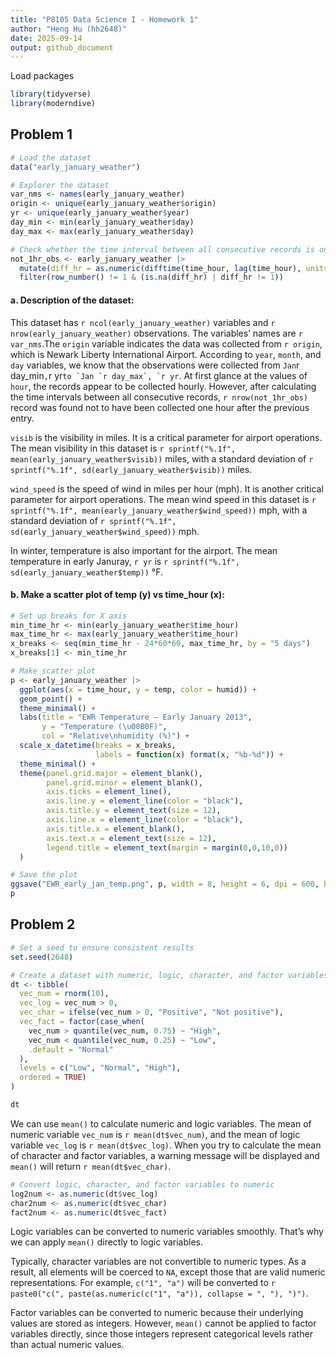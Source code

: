 ```yaml
---
title: "P8105 Data Science I - Homework 1"
author: "Heng Hu (hh2648)"
date: 2025-09-14
output: github_document
---
```



Load packages

```r
library(tidyverse)
library(moderndive)
```


## Problem 1

```r
# Load the dataset
data("early_january_weather")

# Explorer the dataset
var_nms <- names(early_january_weather)
origin <- unique(early_january_weather$origin)
yr <- unique(early_january_weather$year)
day_min <- min(early_january_weather$day)
day_max <- max(early_january_weather$day)

# Check whether the time interval between all consecutive records is one hour
not_1hr_obs <- early_january_weather |> 
  mutate(diff_hr = as.numeric(difftime(time_hour, lag(time_hour), units = "hours"))) |> 
  filter(row_number() != 1 & (is.na(diff_hr) | diff_hr != 1))
```

#### a. Description of the dataset:
This dataset has ``r ncol(early_january_weather)`` variables and ``r nrow(early_january_weather)`` observations. The variables' names are ``r var_nms``.The `origin` variable indicates the data was collected from ``r origin``, which is Newark Liberty International Airport. According to `year`, `month`, and `day` variables, we know that the observations were collected from `Jan `r day_min`, `r yr`` to `Jan `r day_max`, `r yr``. At first glance at the values of `hour`, the records appear to be collected 
hourly. However, after calculating the time intervals between all consecutive records, ``r nrow(not_1hr_obs)`` record was found not to have been collected one hour after the previous entry.

`visib` is the visibility in miles. It is a critical parameter for airport operations. The mean visibility in this dataset is ``r sprintf("%.1f", mean(early_january_weather$visib))`` miles, with a standard deviation of ``r sprintf("%.1f", sd(early_january_weather$visib))`` miles.

`wind_speed` is the speed of wind in miles per hour (mph). It is another critical parameter for airport operations. The mean wind speed in this dataset is ``r sprintf("%.1f", mean(early_january_weather$wind_speed))`` mph, with a standard deviation of ``r sprintf("%.1f", sd(early_january_weather$wind_speed))`` mph.

In winter, temperature is also important for the airport. The mean temperature in early Januray, `r yr` is ``r sprintf("%.1f", sd(early_january_weather$temp))`` °F.

#### b. Make a scatter plot of temp (y) vs time_hour (x):
```r
# Set up breaks for X axis
min_time_hr <- min(early_january_weather$time_hour)
max_time_hr <- max(early_january_weather$time_hour)
x_breaks <- seq(min_time_hr - 24*60*60, max_time_hr, by = "5 days")
x_breaks[1] <- min_time_hr

# Make scatter plot
p <- early_january_weather |> 
  ggplot(aes(x = time_hour, y = temp, color = humid)) +
  geom_point() +
  theme_minimal() +
  labs(title = "EWR Temperature — Early January 2013",
       y = "Temperature (\u00B0F)",
       col = "Relative\nhumidity (%)") +
  scale_x_datetime(breaks = x_breaks,
                   labels = function(x) format(x, "%b-%d")) +
  theme_minimal() +
  theme(panel.grid.major = element_blank(),
        panel.grid.minor = element_blank(), 
        axis.ticks = element_line(),
        axis.line.y = element_line(color = "black"),
        axis.title.y = element_text(size = 12),
        axis.line.x = element_line(color = "black"),
        axis.title.x = element_blank(),
        axis.text.x = element_text(size = 12),
        legend.title = element_text(margin = margin(0,0,10,0))
  )

# Save the plot
ggsave("EWR_early_jan_temp.png", p, width = 8, height = 6, dpi = 600, bg = "white")
p
```


## Problem 2

```r
# Set a seed to ensure consistent results
set.seed(2648)

# Create a dataset with numeric, logic, character, and factor variables
dt <- tibble(
  vec_num = rnorm(10),
  vec_log = vec_num > 0,
  vec_char = ifelse(vec_num > 0, "Positive", "Not positive"),
  vec_fact = factor(case_when(
    vec_num > quantile(vec_num, 0.75) ~ "High",
    vec_num < quantile(vec_num, 0.25) ~ "Low",
    .default = "Normal"
  ),
  levels = c("Low", "Normal", "High"),
  ordered = TRUE)
)

dt
```

We can use `mean()` to calculate numeric and logic variables. The mean of numeric variable `vec_num` is ``r mean(dt$vec_num)``, and the mean of logic variable `vec_log` is ``r mean(dt$vec_log)``. When you try to calculate the mean of character and factor variables, a warning message will be displayed and `mean()` will return ``r mean(dt$vec_char)``.

```r
# Convert logic, character, and factor variables to numeric
log2num <- as.numeric(dt$vec_log)
char2num <- as.numeric(dt$vec_char)
fact2num <- as.numeric(dt$vec_fact)
```

Logic variables can be converted to numeric variables smoothly. That's why we can apply `mean()` directly to logic variables. 

Typically, character variables are not convertible to numeric types. As a result, all elements will be coerced to `NA`, except those that are valid numeric representations. For example, `c("1", "a")` will be converted to ``r paste0("c(", paste(as.numeric(c("1", "a")), collapse = ", "), ")")``.

Factor variables can be converted to numeric because their underlying values are stored as integers. However, `mean()` cannot be applied to factor variables directly, since those integers represent categorical levels rather than actual numeric values.
